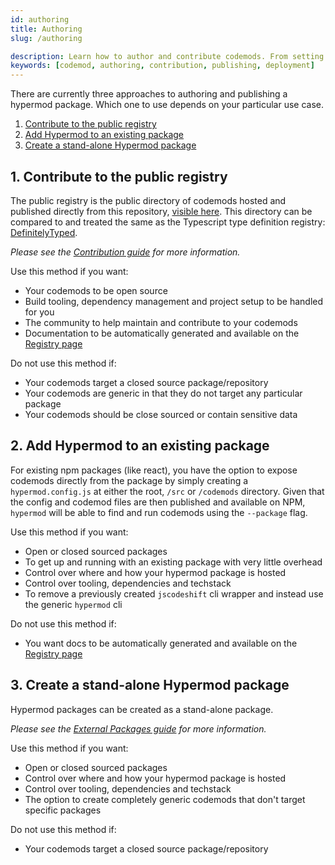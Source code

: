 ```yaml
---
id: authoring
title: Authoring
slug: /authoring

description: Learn how to author and contribute codemods. From setting up your development environment to publishing your codemod for others to use.
keywords: [codemod, authoring, contribution, publishing, deployment]
---
```


There are currently three approaches to authoring and publishing a hypermod package.
Which one to use depends on your particular use case.

1. [Contribute to the public registry](#1-contribute-to-the-community-folder)
1. [Add Hypermod to an existing package](#2-add-hypermod-to-an-existing-package)
1. [Create a stand-alone Hypermod package](#3-create-a-stand-alone-hypermod-package)

## 1. Contribute to the public registry

The public registry is the public directory of codemods hosted and published directly from this repository, [visible here](https://github.com/hypermod-io/hypermod-community/tree/main/community).
This directory can be compared to and treated the same as the Typescript type definition registry: [DefinitelyTyped](https://github.com/DefinitelyTyped/DefinitelyTyped).

_Please see the [Contribution guide](./contribution.mdx) for more information._

Use this method if you want:

- Your codemods to be open source
- Build tooling, dependency management and project setup to be handled for you
- The community to help maintain and contribute to your codemods
- Documentation to be automatically generated and available on the [Registry page](./registry.mdx)

Do not use this method if:

- Your codemods target a closed source package/repository
- Your codemods are generic in that they do not target any particular package
- Your codemods should be close sourced or contain sensitive data

## 2. Add Hypermod to an existing package

For existing npm packages (like react), you have the option to expose codemods directly from the package by simply creating a `hypermod.config.js` at either the root, `/src` or `/codemods` directory.
Given that the config and codemod files are then published and available on NPM, `hypermod` will be able to find and run codemods using the `--package` flag.

Use this method if you want:

- Open or closed sourced packages
- To get up and running with an existing package with very little overhead
- Control over where and how your hypermod package is hosted
- Control over tooling, dependencies and techstack
- To remove a previously created `jscodeshift` cli wrapper and instead use the generic `hypermod` cli

Do not use this method if:

- You want docs to be automatically generated and available on the [Registry page](./registry.mdx)

## 3. Create a stand-alone Hypermod package

Hypermod packages can be created as a stand-alone package.

_Please see the [External Packages guide](./external-packages.mdx) for more information._

Use this method if you want:

- Open or closed sourced packages
- Control over where and how your hypermod package is hosted
- Control over tooling, dependencies and techstack
- The option to create completely generic codemods that don't target specific packages

Do not use this method if:

- Your codemods target a closed source package/repository
